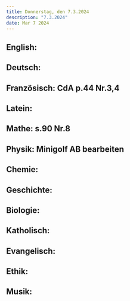 ```yaml
---
title: Donnerstag, den 7.3.2024
description: "7.3.2024"
date: Mar 7 2024
---
```


## English: 
## Deutsch: 
## Französisch: CdA p.44 Nr.3,4
## Latein: 
## Mathe: s.90 Nr.8
## Physik: Minigolf AB bearbeiten
## Chemie: 
## Geschichte: 
## Biologie: 
## Katholisch: 
## Evangelisch: 
## Ethik: 
## Musik: 